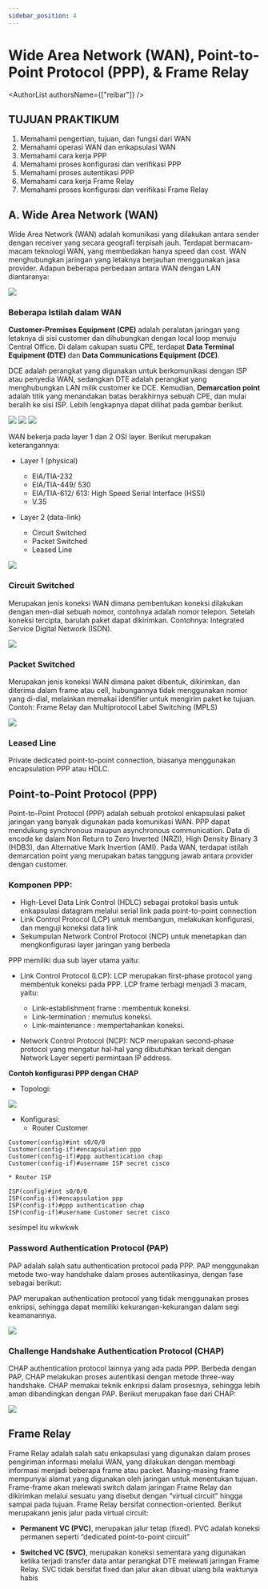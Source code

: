 ```yaml
---
sidebar_position: 4
---
```


# Wide Area Network (WAN), Point-to-Point Protocol (PPP), & Frame Relay


<AuthorList authorsName={["reibar"]} />

## TUJUAN PRAKTIKUM 

1. Memahami pengertian, tujuan, dan fungsi dari WAN
2. Memahami operasi WAN dan enkapsulasi WAN
3. Memahami cara kerja PPP
4. Memahami proses konfigurasi dan verifikasi PPP
5. Memahami proses autentikasi PPP
6. Memahami cara kerja Frame Relay
7. Memahami proses konfigurasi dan verifikasi Frame Relay

## A. Wide Area Network (WAN)

Wide Area Network (WAN) adalah komunikasi yang dilakukan antara sender 
dengan receiver yang secara geografi terpisah jauh. Terdapat bermacam-macam 
teknologi WAN, yang membedakan hanya speed dan cost. WAN menghubungkan jaringan 
yang letaknya berjauhan menggunakan jasa provider. Adapun beberapa perbedaan antara WAN dengan LAN diantaranya:

<img src={WANvsLAN}/>

### Beberapa Istilah dalam WAN

**Customer-Premises Equipment (CPE)** adalah peralatan jaringan yang letaknya di sisi
customer dan dihubungkan dengan local loop menuju Central Office.
Di dalam cakupan suatu CPE, terdapat **Data Terminal Equipment (DTE)** dan **Data Communications Equipment (DCE)**.

DCE adalah perangkat yang digunakan untuk berkomunikasi dengan ISP atau penyedia WAN, 
sedangkan DTE adalah perangkat yang menghubungkan LAN milik customer ke DCE.
Kemudian, **Demarcation point** adalah titik yang menandakan batas berakhirnya sebuah CPE, 
dan mulai beralih ke sisi ISP. Lebih lengkapnya dapat dilihat pada gambar berikut.

<img src={WANequipment}/>

<img src={equipment1}/>

<img src={equipment2}/>

WAN bekerja pada layer 1 dan 2 OSI layer. Berikut merupakan keterangannya:

* Layer 1 (physical)
    * EIA/TIA-232
    * EIA/TIA-449/ 530
    * EIA/TIA-612/ 613: High Speed Serial Interface (HSSI)
    * V.35    

* Layer 2 (data-link)
    * Circuit Switched
    * Packet Switched
    * Leased Line

<img src={OSImodel}/>    

### Circuit Switched

Merupakan jenis koneksi WAN dimana pembentukan koneksi dilakukan dengan men-dial 
sebuah nomor, contohnya adalah nomor telepon. Setelah koneksi tercipta, barulah 
paket dapat dikirimkan. 
Contohnya: Integrated Service Digital Network (ISDN).

<img src={CircuitSwitched}/>

### Packet Switched

Merupakan jenis koneksi WAN dimana paket dibentuk, dikirimkan, dan diterima 
dalam frame atau cell, hubungannya tidak menggunakan nomor yang di-dial, melainkan 
memakai identifier untuk mengirim paket ke tujuan.
Contoh: Frame Relay dan Multiprotocol Label Switching (MPLS)

<img src={PacketSwitched}/>

### Leased Line

Private dedicated point-to-point connection, biasanya menggunakan encapsulation PPP atau HDLC.

## Point-to-Point Protocol (PPP)

Point-to-Point Protocol (PPP) adalah sebuah protokol enkapsulasi paket jaringan yang
banyak digunakan pada komunikasi WAN. PPP dapat mendukung synchronous maupun
asynchronous communication. Data di encode ke dalam Non Return to Zero Inverted
(NRZI), High Density Binary 3 (HDB3), dan Alternative Mark Invertion (AMI). Pada WAN,
terdapat istilah demarcation point yang merupakan batas tanggung jawab antara provider
dengan customer.

### Komponen PPP:

*  High-Level Data Link Control (HDLC) sebagai protokol basis untuk enkapsulasi
datagram melalui serial link pada point-to-point connection
*  Link Control Protocol (LCP) untuk membangun, melakukan konfigurasi, dan menguji
koneksi data link
*  Sekumpulan Network Control Protocol (NCP) untuk menetapkan dan mengkonfigurasi
layer jaringan yang berbeda

PPP memiliki dua sub layer utama yaitu:
* Link Control Protocol (LCP):
LCP merupakan first-phase protocol yang membentuk koneksi pada PPP. LCP frame
terbagi menjadi 3 macam, yaitu:
    * Link-establishment frame : membentuk koneksi.
    * Link-termination : memutus koneksi.
    * Link-maintenance : mempertahankan koneksi.

* Network Control Protocol (NCP):
NCP merupakan second-phase protocol yang mengatur hal-hal yang dibutuhkan
terkait dengan Network Layer seperti permintaan IP address.

**Contoh konfigurasi PPP dengan CHAP**
* Topologi:

<img src={PPPtopology}/>

* Konfigurasi:
    * Router Customer
```Cisco
Customer(config)#int s0/0/0
Customer(config-if)#encapsulation ppp
Customer(config-if)#ppp authentication chap
Customer(config-if)#username ISP secret cisco
```

    * Router ISP
```Cisco
ISP(config)#int s0/0/0
ISP(config-if)#encapsulation ppp
ISP(config-if)#ppp authentication chap
ISP(config-if)#username Customer secret cisco
```

sesimpel itu wkwkwk


### Password Authentication Protocol (PAP)

PAP adalah salah satu authentication protocol pada PPP. PAP menggunakan metode
two-way handshake dalam proses autentikasinya, dengan fase sebagai berikut:

PAP merupakan authentication protocol yang tidak menggunakan proses enkripsi, sehingga
dapat memiliki kekurangan-kekurangan dalam segi keamanannya.

<img src={PAP}/>

### Challenge Handshake Authentication Protocol (CHAP)

CHAP authentication protocol lainnya yang ada pada PPP. Berbeda dengan PAP, CHAP
melakukan proses autentikasi dengan metode three-way handshake. CHAP memakai teknik
enkripsi dalam prosesnya, sehingga lebih aman dibandingkan dengan PAP. Berikut
merupakan fase dari CHAP:

<img src={CHAP}/>


## Frame Relay

Frame Relay adalah salah satu enkapsulasi yang digunakan dalam proses pengiriman
informasi melalui WAN, yang dilakukan dengan membagi informasi menjadi beberapa frame
atau packet. Masing-masing frame mempunyai alamat yang digunakan oleh jaringan untuk
menentukan tujuan. Frame-frame akan melewati switch dalam jaringan Frame Relay dan
dikirimkan melalui sesuatu yang disebut dengan “virtual circuit” hingga sampai pada tujuan.
Frame Relay bersifat connection-oriented. Berikut merupakann jenis jalur pada virtual circuit:

* **Permanent VC (PVC)**, merupakan jalur tetap (fixed). PVC adalah koneksi permanen
seperti “dedicated point-to-point circuit”

* **Switched VC (SVC)**, merupakan koneksi sementara yang digunakan ketika terjadi
transfer data antar perangkat DTE melewati jaringan Frame Relay. SVC tidak bersifat
fixed dan jalur akan dibuat ulang bila waktunya habis